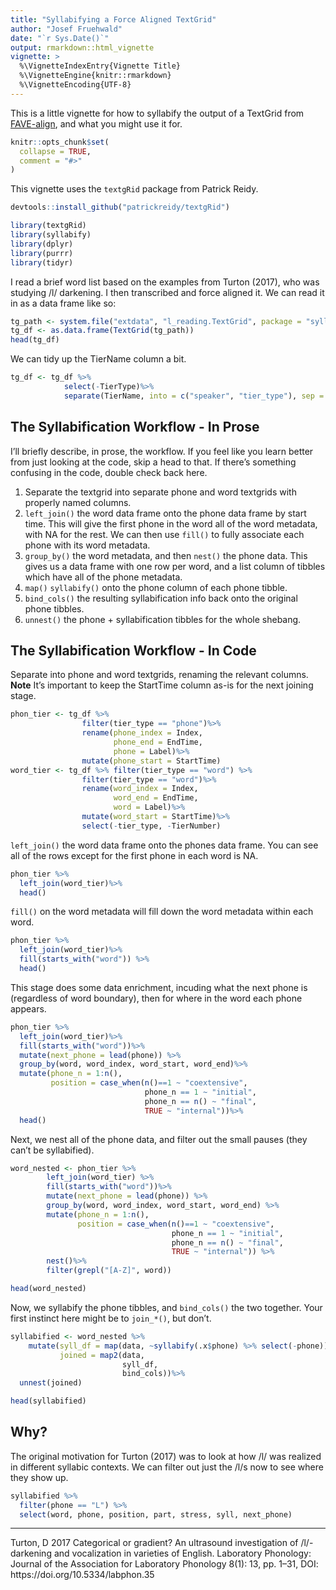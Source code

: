 ```yaml
---
title: "Syllabifying a Force Aligned TextGrid"
author: "Josef Fruehwald"
date: "`r Sys.Date()`"
output: rmarkdown::html_vignette
vignette: >
  %\VignetteIndexEntry{Vignette Title}
  %\VignetteEngine{knitr::rmarkdown}
  %\VignetteEncoding{UTF-8}
---
```


This is a little vignette for how to syllabify the output of a TextGrid from [FAVE-align](https://github.com/JoFrhwld/FAVE), and what you might use it for.

```r
knitr::opts_chunk$set(
  collapse = TRUE,
  comment = "#>"
)
```

This vignette uses the `textgRid` package from Patrick Reidy.

```r
devtools::install_github("patrickreidy/textgRid")
```

```r
library(textgRid)
library(syllabify)
library(dplyr)
library(purrr)
library(tidyr)
```

I read a brief word list based on the examples from Turton (2017), who was studying /l/ darkening. I then transcribed and force aligned it. We can read it in as a data frame like so:

```r
tg_path <- system.file("extdata", "l_reading.TextGrid", package = "syllabify")
tg_df <- as.data.frame(TextGrid(tg_path))
head(tg_df)
```


We can tidy up the TierName column a bit.

```r
tg_df <- tg_df %>%
            select(-TierType)%>%
            separate(TierName, into = c("speaker", "tier_type"), sep = " - ")
```


## The Syllabification Workflow - In Prose

I'll briefly describe, in prose, the workflow. If you feel like you learn better from just looking at the code, skip a head to that. If there's something confusing in the code, double check back here.

1. Separate the textgrid into separate phone and word textgrids with properly named columns.
2. `left_join()` the word data frame onto the phone data frame by start time. This will give the first phone in the word all of the word metadata, with NA for the rest. We can then use `fill()` to fully associate each phone with its word metadata.
3. `group_by()` the word metadata, and then `nest()` the phone data. This gives us a data frame with one row per word, and a list column of tibbles which have all of the phone metadata.
4. `map()` `syllabify()` onto the phone column of each phone tibble.
5. `bind_cols()` the resulting syllabification info back onto the original phone tibbles.
6. `unnest()` the phone + syllabification tibbles for the whole shebang.

## The Syllabification Workflow - In Code



Separate into phone and word textgrids, renaming the relevant columns. **Note** It's important to keep the StartTime column as-is for the next joining stage.

```r
phon_tier <- tg_df %>% 
                filter(tier_type == "phone")%>%
                rename(phone_index = Index,
                       phone_end = EndTime,
                       phone = Label)%>%
                mutate(phone_start = StartTime)
word_tier <- tg_df %>% filter(tier_type == "word") %>%
                filter(tier_type == "word")%>%
                rename(word_index = Index,
                       word_end = EndTime,
                       word = Label)%>%
                mutate(word_start = StartTime)%>%
                select(-tier_type, -TierNumber)
```

`left_join()` the word data frame onto the phones data frame. You can see all of the rows except for the first phone in each word is NA.

```r
phon_tier %>%
  left_join(word_tier)%>%
  head()
```

`fill()` on the word metadata will fill down the word metadata within each word.

```r
phon_tier %>%
  left_join(word_tier)%>%
  fill(starts_with("word")) %>%
  head()
```

This stage does some data enrichment, incuding what the next phone is (regardless of word boundary), then for where in the word each phone appears.

```r
phon_tier %>%
  left_join(word_tier)%>%
  fill(starts_with("word"))%>%
  mutate(next_phone = lead(phone)) %>%
  group_by(word, word_index, word_start, word_end)%>%
  mutate(phone_n = 1:n(),
         position = case_when(n()==1 ~ "coextensive",
                              phone_n == 1 ~ "initial",
                              phone_n == n() ~ "final",
                              TRUE ~ "internal"))%>%
  head()
```

Next, we nest all of the phone data, and filter out the small pauses (they can't be syllabified).

```r
word_nested <- phon_tier %>%
        left_join(word_tier) %>%
        fill(starts_with("word"))%>%
        mutate(next_phone = lead(phone)) %>%
        group_by(word, word_index, word_start, word_end) %>%
        mutate(phone_n = 1:n(),
               position = case_when(n()==1 ~ "coextensive",
                                    phone_n == 1 ~ "initial",
                                    phone_n == n() ~ "final",
                                    TRUE ~ "internal")) %>%
        nest()%>%
        filter(grepl("[A-Z]", word))
```
```r
head(word_nested)
```


Now, we syllabify the phone tibbles, and `bind_cols()` the two together. Your first instinct here might be to `join_*()`, but don't.

```r
syllabified <- word_nested %>%
    mutate(syll_df = map(data, ~syllabify(.x$phone) %>% select(-phone)),
           joined = map2(data,
                         syll_df,
                         bind_cols))%>%
  unnest(joined)

head(syllabified)
```

## Why?

The original motivation for Turton (2017) was to look at how /l/ was realized in different syllabic contexts. We can filter out just the /l/s now to see where they show up.

```r
syllabified %>% 
  filter(phone == "L") %>%
  select(word, phone, position, part, stress, syll, next_phone)
```

-----

Turton, D 2017 Categorical or gradient? An ultrasound investigation of /l/-darkening and vocalization in varieties of English. Laboratory Phonology: Journal of the Association for Laboratory Phonology 8(1): 13, pp. 1–31, DOI: https://doi.org/10.5334/labphon.35
